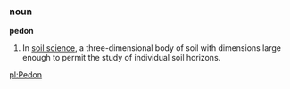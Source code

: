 ===noun===
'''pedon'''
# In [[soil science]], a three-dimensional body of soil with dimensions large enough to permit the study of individual soil horizons.

[[pl:Pedon]]